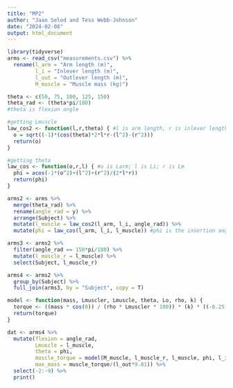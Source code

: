 ```yaml
---
title: "MP2"
author: "Jaan Selod and Tess Webb-Johnson"
date: "2024-02-08"
output: html_document
---
```


```r
library(tidyverse)
arms <- read_csv("measurements.csv") %>%
  rename(l_arm = "Arm length (m)",
         l_i = "Inlever length (m)",
         l_out = "Outlever length (m)",
         M_muscle = "Muscle mass (kg)")
```

```r
theta <- c(50, 75, 100, 125, 150)
theta_rad <- (theta*pi/180)
#theta is flexion angle
```

```r
#getting Lmuscle
law_cos2 <- function(l,r,theta) { #l is arm length, r is inlever length (elbow to tendon)
  o = sqrt((-1)*(cos(theta)*2*l*r-(l^2)-(r^2)))
  return(o)
}

#getting theta
law_cos <- function(o,r,l) { #o is Larm; l is Li; r is Lm
  phi = acos(-1*(o^2)+(l^2)+(r^2)/(2*l*r))
  return(phi)
}

arms2 <- arms %>%
  merge(theta_rad) %>%
  rename(angle_rad = y) %>%
  arrange(Subject) %>%
  mutate(l_muscle = law_cos2(l_arm, l_i, angle_rad)) %>%
  mutate(phi = law_cos(l_arm, l_i, l_muscle)) #phi is the insertion angle!
```

```r
arms3 <- arms2 %>%
  filter(angle_rad == 150*pi/180) %>%
  mutate(l_muscle_r = l_muscle) %>%
  select(Subject, l_muscle_r)

arms4 <- arms2 %>%
  group_by(Subject) %>%
  full_join(arms3, by = "Subject", copy = T)
```

```r
model <- function(mass, Lmuscler, Lmuscle, theta, Lo, rho, k) {
  torque <- ((mass * cos(0)) / (rho * Lmuscler * 100)) * (k) * ((-6.25 * (Lmuscle * 100 / (Lmuscler * 0.8 * 100))^2) + (12.5 * ((Lmuscle * 100) / (Lmuscler * 0.8 * 100))) - 5.25) * sin(theta) * Lo
  return(torque)
}

dat <- arms4 %>%
  mutate(flexion = angle_rad,
         Lmuscle = l_muscle,
         theta = phi,
         muscle_torque = model(M_muscle, l_muscle_r, l_muscle, phi, l_i, 0.00105, 80),
         max_mass = muscle_torque/(l_out*9.81)) %>%
  select(-2:-9) %>%
  print()


```

